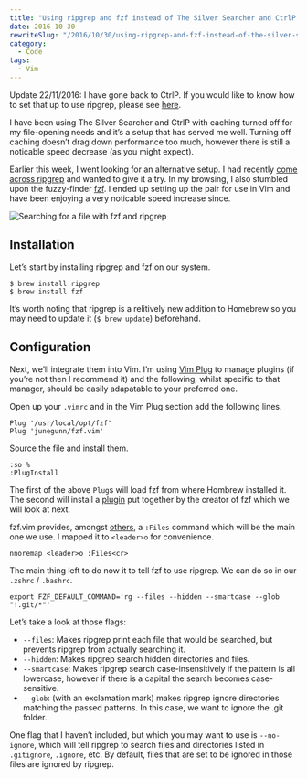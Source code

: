 ```yaml
---
title: "Using ripgrep and fzf instead of The Silver Searcher and CtrlP in Vim"
date: 2016-10-30
rewriteSlug: "/2016/10/30/using-ripgrep-and-fzf-instead-of-the-silver-searcher-and-ctrlp-in-vim/"
category:
  - Code
tags:
  - Vim
---
```


Update 22/11/2016: I have gone back to CtrlP. If you would like to know how to set that up to use ripgrep, please see [here](http://elliotekj.com/2016/11/22/setup-ctrlp-to-use-ripgrep-in-vim/).

I have been using The Silver Searcher and CtrlP with caching turned off for my file-opening needs and it’s a setup that has served me well. Turning off caching doesn’t drag down performance too much, however there is still a noticable speed decrease (as you might expect).

Earlier this week, I went looking for an alternative setup. I had recently [come across ripgrep](http://blog.burntsushi.net/ripgrep/) and wanted to give it a try. In my browsing, I also stumbled upon the fuzzy-finder [fzf](https://github.com/junegunn/fzf). I ended up setting up the pair for use in Vim and have been enjoying a very noticable speed increase since.

![Searching for a file with fzf and ripgrep](./fzf.gif)

## Installation

Let’s start by installing ripgrep and fzf on our system.

```
$ brew install ripgrep
$ brew install fzf
```

It’s worth noting that ripgrep is a relitively new addition to Homebrew so you may need to update it (`$ brew update`) beforehand.

## Configuration

Next, we’ll integrate them into Vim. I’m using [Vim Plug](https://github.com/junegunn/vim-plug) to manage plugins (if you’re not then I recommend it) and the following, whilst specific to that manager, should be easily adapatable to your preferred one.

Open up your `.vimrc` and in the Vim Plug section add the following lines.

```vim
Plug '/usr/local/opt/fzf'
Plug 'junegunn/fzf.vim'
```

Source the file and install them.

```vim
:so %
:PlugInstall
```

The first of the above `Plug`s will load fzf from where Hombrew installed it. The second will install a [plugin](https://github.com/junegunn/fzf.vim) put together by the creator of fzf which we will look at next.

fzf.vim provides, amongst [others](https://github.com/junegunn/fzf.vim#commands), a `:Files` command which will be the main one we use. I mapped it to `<leader>o` for convenience.

```vim
nnoremap <leader>o :Files<cr>
```

The main thing left to do now it to tell fzf to use ripgrep. We can do so in our `.zshrc` / `.bashrc`.

```
export FZF_DEFAULT_COMMAND='rg --files --hidden --smartcase --glob "!.git/*"'
```

Let’s take a look at those flags:

- `--files`: Makes ripgrep print each file that would be searched, but prevents ripgrep from actually searching it.
- `--hidden`: Makes ripgrep search hidden directories and files.
- `--smartcase`: Makes ripgrep search case-insensitively if the pattern is all lowercase, however if there is a capital the search becomes case-sensitive.
- `--glob`: (with an exclamation mark) makes ripgrep ignore directories matching the passed patterns. In this case, we want to ignore the .git folder.

One flag that I haven’t included, but which you may want to use is `--no-ignore`, which will tell ripgrep to search files and directories listed in `.gitignore`, `.ignore`, etc. By default, files that are set to be ignored in those files are ignored by ripgrep.
  